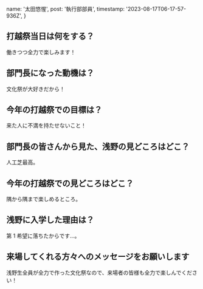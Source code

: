   name: '太田悠惺',
  post: '執行部部員',
  timestamp: '2023-08-17T06-17-57-936Z',
}

## 打越祭当日は何をする？

働きつつ全力で楽しみます！

## 部門長になった動機は？

文化祭が大好きだから！

## 今年の打越祭での目標は？

来た人に不満を持たせないこと！

## 部門長の皆さんから見た、浅野の見どころはどこ？

人工芝最高。

## 今年の打越祭での見どころはどこ？

隅から隅まで楽しめるところ。

## 浅野に入学した理由は？

第 1 希望に落ちたからです…。

## 来場してくれる方々へのメッセージをお願いします

浅野生全員が全力で作った文化祭なので、来場者の皆様も全力で楽しんでください！
